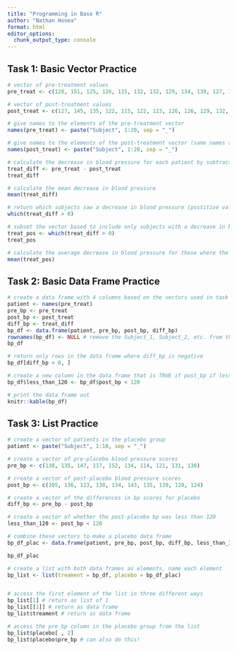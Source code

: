 ```yaml
---
title: "Programming in Base R"
author: "Nathan Honea"
format: html
editor_options: 
  chunk_output_type: console
---
```


## Task 1: Basic Vector Practice

```r
# vector of pre-treatment values
pre_treat <- c(120, 151, 125, 126, 115, 132, 132, 129, 134, 139, 127, 122, 127, 135, 133, 128, 147, 138, 140, 132)

# vector of post-treatment values
post_treat <- c(127, 145, 135, 122, 115, 122, 123, 126, 126, 129, 132, 146, 120, 114, 121, 120, 128, 120, 133, 115)

# give names to the elements of the pre-treatment vector
names(pre_treat) <- paste("Subject", 1:20, sep = "_")

# give names to the elements of the post-treatment vector (same names as pre-treatment)
names(post_treat) <- paste("Subject", 1:20, sep = "_")

# calculate the decrease in blood pressure for each patient by subtracting post-treatment measures from pre-treatment (positive values are decreases in blood pressure)
treat_diff <- pre_treat - post_treat
treat_diff

# calculate the mean decrease in blood pressure
mean(treat_diff)

# return which subjects saw a decrease in blood pressure (postitive values in treat_diff)
which(treat_diff > 0)

# subset the vector based to include only subjects with a decrease in blood pressure (positive values in treat_diff)
treat_pos <- which(treat_diff > 0)
treat_pos

# calculate the average decrease in blood pressure for those where the blood pressure decreased 
mean(treat_pos)
```

## Task 2: Basic Data Frame Practice

```r
# create a data frame with 4 columns based on the vectors used in task 1
patient <- names(pre_treat)
pre_bp <- pre_treat
post_bp <- post_treat
diff_bp <- treat_diff
bp_df <- data.frame(patient, pre_bp, post_bp, diff_bp)
rownames(bp_df) <- NULL # remove the Subject_1, Subject_2, etc. from the row indices of the data frame, since it is now stored as a variable in patient
bp_df

# return only rows in the data frame where diff_bp is negative
bp_df[diff_bp < 0, ]

# create a new column in the data frame that is TRUE if post_bp if less than 120, and FALSE otherwise
bp_df$less_than_120 <- bp_df$post_bp < 120

# print the data frame out
knitr::kable(bp_df)
```

## Task 3: List Practice

```r
# create a vector of patients in the placebo group
patient <- paste("Subject", 1:10, sep = "_")

# create a vector of pre-placebo blood pressure scores
pre_bp <- c(138, 135, 147, 117, 152, 134, 114, 121, 131, 130)

# create a vector of post-placebo blood pressure scores
post_bp <- c(105, 136, 123, 130, 134, 143, 135, 139, 120, 124)

# create a vector of the differences in bp scores for placebo
diff_bp <- pre_bp - post_bp

# create a vector of whether the post-placebo bp was less than 120
less_than_120 <- post_bp < 120

# combine these vectors to make a placebo data frame
bp_df_plac <- data.frame(patient, pre_bp, post_bp, diff_bp, less_than_120)

bp_df_plac

# create a list with both data frames as elements, name each element
bp_list <- list(treament = bp_df, placebo = bp_df_plac)


# access the first element of the list in three different ways
bp_list[1] # return as list of 1
bp_list[[1]] # return as data frame
bp_list$treament # return as data frame

# access the pre_bp column in the placebo group from the list
bp_list$placebo[ , 2]
bp_list$placebo$pre_bp # can also do this!
```